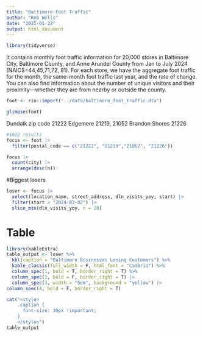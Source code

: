 ```yaml
---
title: "Baltimore Foot Traffic"
author: "Rob Wells"
date: "2025-01-22"
output: html_document
---
```

```r
library(tidyverse)
```

It contains monthly foot traffic information for 20,000 stores in Baltimore City, Baltimore County, and Anne Arundel County from Jan to July 2024 (NAICS=44,45,71,72, 81). 
For each store, we have the aggregate foot traffic for the month, the same-month foot traffic last year, and the rate of change. You can also find information about the number of unique visitors and their proximity—whether they are from nearby or outside the county.

```r
foot <- rio::import("../data/baltimore_foot_traffic.dta")
```

```r
glimpse(foot)
```

Dundalk zip code 21222
Edgemere 21219, 21052
Brandon Shores 21226

```r
#1022 results
focus <- foot |> 
  filter(postal_code == c("21222", "21219","21052", "21226"))

focus |> 
  count(city) |> 
  arrange(desc(n))
```

#Biggest losers

```r
loser <- focus |> 
  select(location_name, street_address, dln_visits_yoy, start) |> 
  filter(start > "2024-03-02") |> 
  slice_min(dln_visits_yoy, n = 20)

```

# Table
```r
library(kableExtra)
table_output <- loser %>%
  kbl(caption = "Baltimore Businesses Losing Customers") %>%
  kable_classic(full_width = F, html_font = "Cambria") %>%
  column_spec(1, bold = T, border_right = T) %>%
  column_spec(2, bold = F, border_right = T) |> 
  column_spec(3, width = "5em", background = "yellow") |> 
column_spec(4, bold = F, border_right = T) 

cat("<style>
    .caption {
      font-size: 30px !important;
    }
    </style>")
table_output


```

